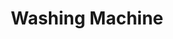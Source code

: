 ---
title: "Washing Machine"
meta_title: "Washing Machine craft"
description: "Craft de Washing Machine"
rank: "c"
draft: false
name: "Washing Machine"
recipe_img: "https://wiki.pokexgames.com/images/8/88/Washing_Machine.png"
level: 46
craft_time: 86400
result: 1
value_npc: 1
ingredients:
  - name: "Ice Orb"
    quantity: 10
    item_img: "https://wiki.pokexgames.com/images/f/f6/IceOrb.png"
    value_npc: 1
  - name: "Water Pendant"
    quantity: 10
    item_img: "https://wiki.pokexgames.com/images/2/27/WaterPendant.png"
    value_npc: 1
  - name: "Screw"
    quantity: 150
    item_img: "https://wiki.pokexgames.com/images/5/59/Screw.png"
    value_npc: 1
  - name: "Water Gem"
    quantity: 200
    item_img: "https://wiki.pokexgames.com/images/7/75/Watergem.png"
    value_npc: 1
  - name: "Iron Bar"
    quantity: 4
    item_img: "https://wiki.pokexgames.com/images/6/6c/Iron_Bar.png"
    value_npc: 1
---
